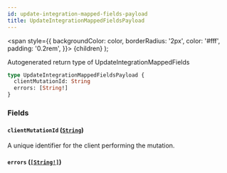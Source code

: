 ```yaml
---
id: update-integration-mapped-fields-payload
title: UpdateIntegrationMappedFieldsPayload
---
```


<span
style={{
      backgroundColor: color,
      borderRadius: '2px',
      color: '#fff',
      padding: '0.2rem',
    }}>
{children}
</span>
);

Autogenerated return type of UpdateIntegrationMappedFields

```graphql
type UpdateIntegrationMappedFieldsPayload {
  clientMutationId: String
  errors: [String!]
}
```

### Fields

#### `clientMutationId` ([`String`](/api/graphql/documentation/scalars/string))

A unique identifier for the client performing the mutation.

#### `errors` ([`[String!]`](/api/graphql/documentation/scalars/string))
